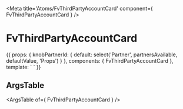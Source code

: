 
<Meta title='Atoms/FvThirdPartyAccountCard' component={ FvThirdPartyAccountCard } />

# FvThirdPartyAccountCard

<Canvas>
<Story name='Common' height='150px'>{{
  props: {
    knobPartnerId: {
      default: select('Partner', partnersAvailable, defaultValue, 'Props')
    }
  },
  components: { FvThirdPartyAccountCard },
  template: `<FvThirdPartyAccountCard
    :partnerId="knobPartnerId"
  >
  </FvThirdPartyAccountCard>`
}}</Story>
</Canvas>

## ArgsTable

<ArgsTable of={ FvThirdPartyAccountCard } />
